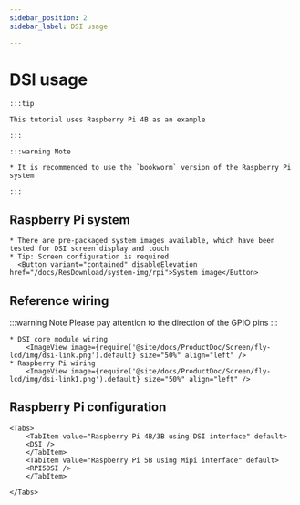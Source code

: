 ```yaml
---
sidebar_position: 2
sidebar_label: DSI usage

---
```





# DSI usage

    :::tip

    This tutorial uses Raspberry Pi 4B as an example

    :::

    :::warning Note

    * It is recommended to use the `bookworm` version of the Raspberry Pi system

    :::

## Raspberry Pi system
    * There are pre-packaged system images available, which have been tested for DSI screen display and touch
    * Tip: Screen configuration is required
      <Button variant="contained" disableElevation href="/docs/ResDownload/system-img/rpi">System image</Button>

## Reference wiring

:::warning Note
Please pay attention to the direction of the GPIO pins
:::


    * DSI core module wiring
        <ImageView image={require('@site/docs/ProductDoc/Screen/fly-lcd/img/dsi-link.png').default} size="50%" align="left" />
    * Raspberry Pi wiring
        <ImageView image={require('@site/docs/ProductDoc/Screen/fly-lcd/img/dsi-link1.png').default} size="50%" align="left" />

## Raspberry Pi configuration

    <Tabs>
        <TabItem value="Raspberry Pi 4B/3B using DSI interface" default>
        <DSI />
        </TabItem>
        <TabItem value="Raspberry Pi 5B using Mipi interface" default>
        <RPI5DSI />
        </TabItem>

    </Tabs>